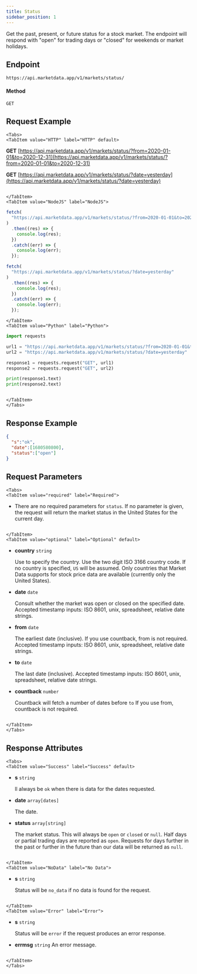 ```yaml
---
title: Status
sidebar_position: 1
---
```


Get the past, present, or future status for a stock market. The endpoint will respond with "open" for trading days or "closed" for weekends or market holidays.


## Endpoint

    https://api.marketdata.app/v1/markets/status/

#### Method

    GET

## Request Example

```mdx-code-block
<Tabs>
<TabItem value="HTTP" label="HTTP" default>

```

**GET** [https://api.marketdata.app/v1/markets/status/?from=2020-01-01&to=2020-12-31](https://api.marketdata.app/v1/markets/status/?from=2020-01-01&to=2020-12-31)

**GET** [https://api.marketdata.app/v1/markets/status/?date=yesterday](https://api.marketdata.app/v1/markets/status/?date=yesterday)

```mdx-code-block

</TabItem>
<TabItem value="NodeJS" label="NodeJS">

```

```js title="app.js"
fetch(
  "https://api.marketdata.app/v1/markets/status/?from=2020-01-01&to=2020-12-31"
)
  .then((res) => {
    console.log(res);
  })
  .catch((err) => {
    console.log(err);
  });

fetch(
  "https://api.marketdata.app/v1/markets/status/?date=yesterday"
)
  .then((res) => {
    console.log(res);
  })
  .catch((err) => {
    console.log(err);
  });
```

```mdx-code-block
</TabItem>
<TabItem value="Python" label="Python">

```

```python title="app.py"
import requests

url1 = "https://api.marketdata.app/v1/markets/status/?from=2020-01-01&to=2020-12-31"
url2 = "https://api.marketdata.app/v1/markets/status/?date=yesterday"

response1 = requests.request("GET", url1)
response2 = requests.request("GET", url2)

print(response1.text)
print(response2.text)
```

```mdx-code-block

</TabItem>
</Tabs>
```

## Response Example

```json
{
  "s":"ok",
  "date":[1680580800],
  "status":["open"]
}
```

## Request Parameters

```mdx-code-block
<Tabs>
<TabItem value="required" label="Required">

```

- There are no required parameters for `status`. If no parameter is given, the request will return the market status in the United States for the current day.

```mdx-code-block

</TabItem>
<TabItem value="optional" label="Optional" default>

```

- **country** `string`

  Use to specify the country. Use the two digit ISO 3166 country code. If no country is specified, `US` will be assumed. Only countries that Market Data supports for stock price data are available (currently only the United States).

- **date** `date`

  Consult whether the market was open or closed on the specified date. Accepted timestamp inputs: ISO 8601, unix, spreadsheet, relative date strings.

- **from** `date`

  The earliest date (inclusive). If you use countback, from is not required. Accepted timestamp inputs: ISO 8601, unix, spreadsheet, relative date strings.

- **to** `date`

  The last date (inclusive). Accepted timestamp inputs: ISO 8601, unix, spreadsheet, relative date strings.

- **countback** `number`

  Countback will fetch a number of dates before `to` If you use from, countback is not required.


```mdx-code-block

</TabItem>
</Tabs>
```

## Response Attributes

```mdx-code-block
<Tabs>
<TabItem value="Success" label="Success" default>

```

- **s** `string`

  ll always be `ok` when there is data for the dates requested.

- **date** `array[dates]`

  The date.

- **status** `array[string]`

  The market status. This will always be `open` or `closed` or `null`. Half days or partial trading days are reported as `open`. Requests for days further in the past or further in the future than our data will be returned as `null`.

```mdx-code-block

</TabItem>
<TabItem value="NoData" label="No Data">

```

- **s** `string`

  Status will be `no_data` if no data is found for the request.

```mdx-code-block

</TabItem>
<TabItem value="Error" label="Error">

```

- **s** `string`

  Status will be `error` if the request produces an error response.

- **errmsg** `string`
  An error message.

```mdx-code-block

</TabItem>
</Tabs>
```
